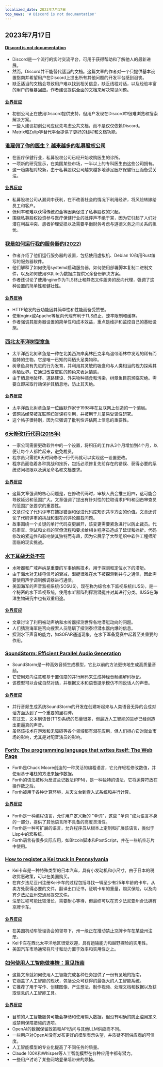 ```yaml
---
localized_date: 2023年7月17日
top_news: '# Discord is not documentation'
---
```




## 2023年7月17日

#### [Discord is not documentation](https://shkspr.mobi/blog/2023/07/discord-is-not-documentation/)

- Discord是一个流行的实时交流平台，可用于获得帮助和了解他人的最新进展。
- 然而，Discord并不能替代适当的文档。这篇文章的作者对一个只提供基本设置指南并希望用户在Discord上提出所有其他问题的开发平台感到沮丧。
- 缺乏适当的文档会导致用户难以找到相关信息，缺乏线程对话，以及经验丰富的用户的粗暴回应。作者建议提供全面的文档来解决常见问题。

#### [业界反应](http://news.ycombinator.com/item?id=36746154)

- 初创公司正在使用Discord提供支持，但用户发现在Discord中很难浏览和搜索解决方案。
- 一些人建议初创公司应优先考虑公共文档，而不是仅仅依赖Discord。
- Matrix和Zulip等替代平台提供了更好的线程和文档功能。

### [谁雇佣了你的医生？ 越来越多的私募股权公司](https://www.nytimes.com/2023/07/10/upshot/private-equity-doctors-offices.html)

- 在医疗保健行业，私募股权公司已经开始收购医生的诊所。
- 一项新的研究显示，在美国某些市场，一半以上的专科医生由这些公司拥有。
- 这一趋势相对较新，由于私募股权公司越来越多地涉足医疗保健行业而备受关注。

#### [业界反应](http://news.ycombinator.com/item?id=36747572)

- 私募股权公司从漏洞中获利，在不改善社会的情况下利用经济，将风险转嫁给员工和客户。
- 低利率和难以获得传统资金等因素促进了私募股权的兴起。
- 围绕私募股权投资参与医疗保健行业的批评声不绝于耳，因为它引起了人们对潜在利益冲突、患者护理受损以及需要平衡财务考虑与道德义务之间关系的担忧。

### [我是如何运行我的服务器的(2022)](https://blog.wesleyac.com/posts/how-i-run-my-servers)

- 作者介绍了他们运行服务器的设置，包括使用虚拟机、Debian 10和用Rust编写的服务器软件。
- 他们解释了如何使用systemd启动服务器，如何使用部署脚本复制二进制文件，以及如何使用SQLite为数据库提供冗余备份解决方案。
- 作者还讨论了使用nginx作为TLS终止和静态文件服务的反向代理，强调了这种设置的简单性和健壮性。

#### [业界反响](http://news.ycombinator.com/item?id=36744090)

- HTTP触发的云功能因其简单性和性能而备受赞誉。
- 使用nginx或Apache等反向代理有利于TLS终止、速率限制和缓存。
- 作者强调其服务器设置的简单性和成本效益，重点是维护和监控自己的基础设施。

### [西北太平洋树型章鱼](https://zapatopi.net/treeoctopus/)

- 太平洋西北树章鱼是一种在北美西海岸奥林匹克半岛温带雨林中发现的稀有而独特的生物。它是唯一已知的两栖头足类物种。
- 树章鱼具有先进的行为发育，并利用其灵敏的吸盘和与人类相当的视力探索其树栖世界。它通过改变皮肤的颜色来表达情感。
- 由于栖息地破坏、道路建设、外来物种捕食和污染，树章鱼目前濒临灭绝。需要立即采取行动保护其栖息地，防止其灭绝。

#### [业界反应](http://news.ycombinator.com/item?id=36747893)

- 太平洋西北树章鱼是一位幽默作家于1998年在互联网上创造的一个骗局。
- 该网站经常被互联网扫盲课程引用，并被用于儿童易受骗性研究。
- 这个帖子很特别，因为它强调了批判性评估网上信息的重要性。

### [6天修改1行代码(2015年)](https://edw519.posthaven.com/it-takes-6-days-to-change-1-line-of-code)

- 一家公司需要更改软件中的一个设置，将积压的工作从3个月增加到4个月，以便让每个人都忙起来，避免裁员。
- 程序员只需花6天时间修改一行代码就可以实现这一设置更改。
- 程序员面临着各种挑战和挫折，包括必须修复先前存在的错误、获得必要的系统访问权限以及满足命名和文档要求。

#### [业界反应](http://news.ycombinator.com/item?id=36746014)

- 这篇文章强调的核心问题是，在修改代码时，审核人员会推三阻四，这可能会导致延迟和范围扩大。文章强调了提出有针对性的拉取请求(PR)和回击审查员的范围扩张要求的重要性。
- 文章讨论了代码评审在捕捉错误和促进代码库知识共享方面的价值。文章还讨论了代码评审的挑战和潜在的评论超载问题。
- 故事围绕一个关键的单行代码变更展开，该变更需要紧急进行以防止裁员。代码审查、测试和文档的官僚流程和要求给相关程序员造成了延误和挫折。代码修改的紧迫性和影响使其独特而有趣，因为它展示了大型组织中软件工程师所面临的现实挑战。

### [水下耳朵无处不在](https://computer.rip/2023-07-15-underwater-ears-everywhere.html)

- 水听器和广域声纳是重要的军事侦察技术，用于探测和定位水下的潜艇。
- 由于海水对无线电信号的衰减，潜艇很难在水下被探测到并与之通信，因此需要使用声学调制解调器进行通信。
- 美国海军的声音监视系统(SOSUS)，现在称为综合水下监视系统(IUSS)，是一个秘密的水下监视系统，使用水听器阵列探测潜艇并对其进行分类。IUSS在海洋生物研究中也有双重用途。

#### [业界反应](http://news.ycombinator.com/item?id=36750716)

- 文章讨论了利用被动声纳和水听器探测世界各地潜艇动向的问题。
- 人们猜测海军是否向搜索人员隐瞒了探测泰坦潜水器内爆的信息。
- 探测水下声音的能力，如SOFAR通道现象，在水下军备竞赛中起着至关重要的作用。

### [SoundStorm: Efficient Parallel Audio Generation](https://google-research.github.io/seanet/soundstorm/examples/)

- SoundStorm是一种高效音频生成模型，它比以前的方法更快地生成高质量音频。
- 它使用双向注意和基于置信度的并行解码来生成神经音频编解码标记。
- 该模型可以合成自然对话，并根据文本和语音提示模仿不同说话人的声音。

#### [业界反应](http://news.ycombinator.com/item?id=36749059)

- 并行音频生成系统SoundStorm的开发在创建听起来与人类语音无异的合成对话方面达到了一个重要的里程碑。
- 在过去，文本到语音(TTS)系统的质量很差，但最近人工智能的进步已经创造出更逼真的声音。
- 虽然该技术在游戏和无障碍等各个领域都有潜在应用，但人们担心它对就业市场的影响，尤其是对配音演员的影响。

### [Forth: The programming language that writes itself: The Web Page](http://ratfactor.com/forth/the_programming_language_that_writes_itself.html)

- Forth是Chuck Moore创造的一种灵活的编程语言，它允许轻松修改数值，并使用基于堆栈的方法来操作数据。
- Forth的语法被称为反波兰记数法(RPN)，是一种独特的语法，它将运算符放在操作数之后。
- Forth被用于各种计算环境，从天文台到嵌入式系统和并行计算。

#### [业界反应](http://news.ycombinator.com/item?id=36748043)

- Forth是一种编程语言，允许用户定义新的 "单词"，这些 "单词 "成为语言本身的一部分，提供了其他语言所不具备的高度灵活性。
- Forth是一种可扩展的语言，允许程序员从根本上定制和扩展该语言，类似于Lisp中的宏系统。
- Forth语言有很多实际应用，如Bitcoin脚本和PostScript，并在一些航空芯片中使用。

### [How to register a Kei truck in Pennsylvania](https://danwilkerson.com/posts/2023-05-30-how-to-register-a-kei-truck-in-pa)

- Kei卡车是一种特殊类型的日本汽车，具有小发动机和小尺寸，由于日本的税收优惠政策，可以在美国购买。
- 在宾夕法尼亚州注册Kei卡车的过程包括寻找一辆至少有25年车龄的卡车，从卖方处获得必要的文件，翻译出口证书，证明卡车的重量，购买保险，以及向宾夕法尼亚州交通局提交文件。
- 注册过程可能比较漫长，需要耐心等待，但最终可以在宾夕法尼亚州合法拥有京牌卡车。

#### [业界反应](http://news.ycombinator.com/item?id=36750554)

- 在美国机动车管理协会的领导下，州一级正在推动禁止京牌卡车在某些州注册。
- Kei卡车在西北太平洋地区很受欢迎，具有运输能力和越野探险的实用性。
- 美国汽车市场通常将尺寸和动力置于效率和实用性之上。

### [如何使用人工智能做事情：意见指南](https://www.oneusefulthing.org/p/how-to-use-ai-to-do-stuff-an-opinionated)

- 这篇文章就如何使用人工智能完成各种任务提供了一份有见地的指南。
- 它涵盖了人工智能的现状，包括公众可获得的最强大的人工智能系统。
- 它推荐了用于写作、创建图像、产生想法、制作视频、处理文档和数据以及获取信息的人工智能工具。

#### [业界反应](http://news.ycombinator.com/item?id=36743784)

- 目前的人工智能服务可能会存储和使用输入数据，但没有明确的防止滥用定义或禁用保障措施的选项。
- OpenAI的数据保留政策和API访问与其他LLM供应商不同。
- 一些用户对OpenAI没有发布更好的模型表示失望，并质疑不同供应商的可信度。
- 人工智能模型的专业化提高了不同任务的质量。
- Claude 100K和Whisper等人工智能模型在各种应用中都有潜力。
- 一些用户讨论了某些网站登录墙带来的烦恼。


